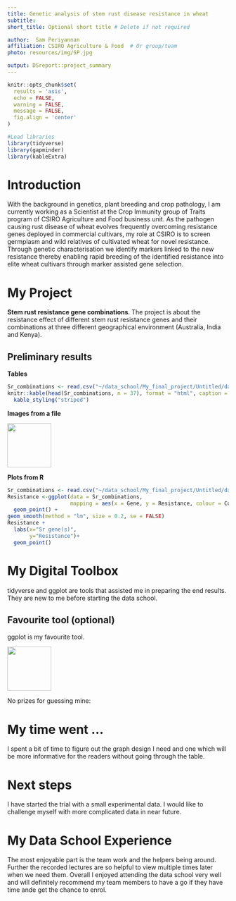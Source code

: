 ```yaml
---
title: Genetic analysis of stem rust disease resistance in wheat
subtitle: 
short_title: Optional short title # Delete if not required

author:  Sam Periyannan
affiliation: CSIRO Agriculture & Food  # Or group/team
photo: resources/img/SP.jpg

output: DSreport::project_summary
---
```

```r
knitr::opts_chunk$set(
  results = 'asis',
  echo = FALSE,
  warning = FALSE,
  message = FALSE,
  fig.align = 'center'
)

#Load libraries
library(tidyverse)
library(gapminder)
library(kableExtra)
```


# Introduction
With the background in genetics, plant breeding and crop pathology, I am currently working as a Scientist at the Crop Immunity group of Traits program of CSIRO Agriculture and Food business unit. As the pathogen causing rust disease of wheat evolves frequently overcoming resistance genes deployed in commercial cultivars, my role at CSIRO is to screen germplasm and wild relatives of cultivated wheat for novel resistance. Through genetic characterisation we identify markers linked to the new resistance thereby enabling rapid breeding of the identified resistance into elite wheat cultivars through marker assisted gene selection. 

# My Project
**Stem rust resistance gene combinations**. The project is about the resistance effect of different stem rust resistance genes and their combinations at three different geographical environment (Australia, India and Kenya). 

## Preliminary results

**Tables**
```r
Sr_combinations <- read.csv("~/data_school/My_final_project/Untitled/data/Sr_combinations.csv")
knitr::kable(head(Sr_combinations, n = 37), format = "html", caption = "Stem rust resistance gene combinations and resistance ") %>% 
  kable_styling("striped")
```


**Images from a file**

![](resources/img/rust.jpg){width=100px}

**Plots from R**
```r
Sr_combinations <- read.csv("~/data_school/My_final_project/Untitled/data/Sr_combinations.csv")
Resistance <-ggplot(data = Sr_combinations,
                    mapping = aes(x = Gene, y = Resistance, colour = Country)) +
  geom_point() +
geom_smooth(method = "lm", size = 0.2, se = FALSE)
Resistance +
  labs(x="Sr gene(s)",
       y="Resistance")+
  geom_point()

```

# My Digital Toolbox

tidyverse and ggplot are tools that assisted me in preparing the end results. They are new to me before starting the data school. 

## Favourite tool (optional)

ggplot is my favourite tool. 

![](https://raw.githubusercontent.com/tidyverse/ggplot2/master/man/figures/logo.png){.pull-right width=100px}

No prizes for guessing mine:

# My time went ...

I spent a bit of time to figure out the graph design I need and one which will be more informative for the readers without going through the table.

# Next steps

I have started the trial with a small experimental data. I would like to challenge myself with more complicated data in near future.

# My Data School Experience

The most enjoyable part is the team work and the helpers being around. Further the recorded lectures are so helpful to view multiple times later when we need them. Overall I enjoyed attending the data school very well and will definitely recommend my team members to have a go if they have time ande get the chance to enrol.
